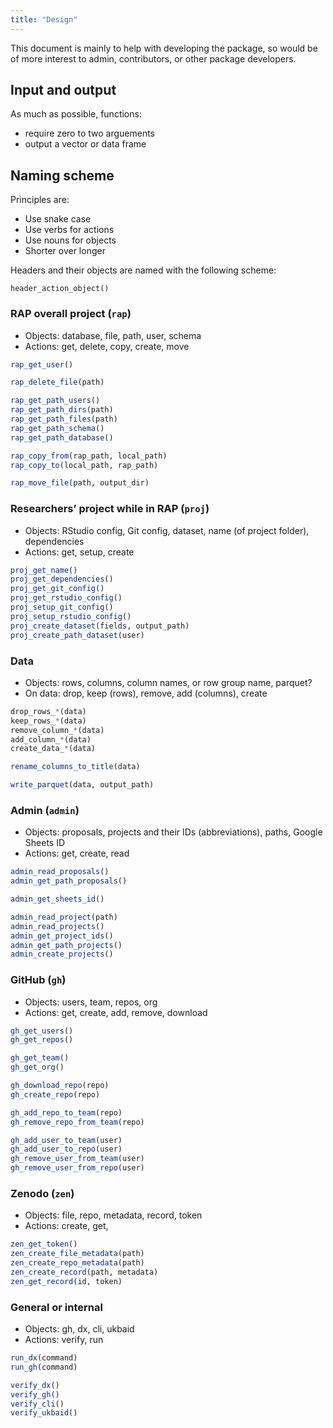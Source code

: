 ```yaml
---
title: "Design"
---
```


This document is mainly to help with developing the package, so would be
of more interest to admin, contributors, or other package developers.

## Input and output

As much as possible, functions:

-   require zero to two arguements
-   output a vector or data frame

## Naming scheme

Principles are:

-   Use snake case
-   Use verbs for actions
-   Use nouns for objects
-   Shorter over longer

Headers and their objects are named with the following scheme:

```         
header_action_object()
```

### RAP overall project (`rap`)

-   Objects: database, file, path, user, schema
-   Actions: get, delete, copy, create, move

``` r
rap_get_user()

rap_delete_file(path)

rap_get_path_users()
rap_get_path_dirs(path)
rap_get_path_files(path)
rap_get_path_schema()
rap_get_path_database()

rap_copy_from(rap_path, local_path)
rap_copy_to(local_path, rap_path)

rap_move_file(path, output_dir)
```

### Researchers' project while in RAP (`proj`)

-   Objects: RStudio config, Git config, dataset, name (of project
    folder), dependencies
-   Actions: get, setup, create

``` r
proj_get_name()
proj_get_dependencies()
proj_get_git_config()
proj_get_rstudio_config()
proj_setup_git_config()
proj_setup_rstudio_config()
proj_create_dataset(fields, output_path)
proj_create_path_dataset(user)
```

### Data

-   Objects: rows, columns, column names, or row group name, parquet?
-   On data: drop, keep (rows), remove, add (columns), create

``` r
drop_rows_*(data)
keep_rows_*(data)
remove_column_*(data)
add_column_*(data)
create_data_*(data)

rename_columns_to_title(data)

write_parquet(data, output_path)
```

### Admin (`admin`)

-   Objects: proposals, projects and their IDs (abbreviations), paths,
    Google Sheets ID
-   Actions: get, create, read

``` r
admin_read_proposals()
admin_get_path_proposals()

admin_get_sheets_id()

admin_read_project(path)
admin_read_projects()
admin_get_project_ids()
admin_get_path_projects()
admin_create_projects()
```

### GitHub (`gh`)

-   Objects: users, team, repos, org
-   Actions: get, create, add, remove, download

``` r        
gh_get_users()
gh_get_repos()

gh_get_team()
gh_get_org()

gh_download_repo(repo)
gh_create_repo(repo)

gh_add_repo_to_team(repo)
gh_remove_repo_from_team(repo)

gh_add_user_to_team(user)
gh_add_user_to_repo(user)
gh_remove_user_from_team(user)
gh_remove_user_from_repo(user)
```

### Zenodo (`zen`)

-   Objects: file, repo, metadata, record, token
-   Actions: create, get,

``` r        
zen_get_token()
zen_create_file_metadata(path)
zen_create_repo_metadata(path)
zen_create_record(path, metadata)
zen_get_record(id, token)
```

### General or internal

-   Objects: gh, dx, cli, ukbaid
-   Actions: verify, run

``` r        
run_dx(command)
run_gh(command)

verify_dx()
verify_gh()
verify_cli()
verify_ukbaid()
```
